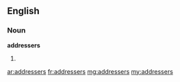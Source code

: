 ==English==

===Noun===
'''addressers'''
# {{plural of|addresser}}

[[ar:addressers]]
[[fr:addressers]]
[[mg:addressers]]
[[my:addressers]]